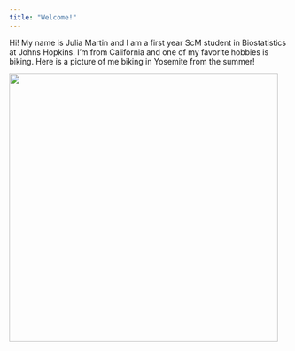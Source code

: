 ```yaml
---
title: "Welcome!"
---
```


Hi! My name is Julia Martin and I am a first year ScM student in Biostatistics at Johns Hopkins. I'm from California and one of my favorite hobbies is biking. Here is a picture of me biking in Yosemite from the summer!

![](IMG_5003.JPEG){width="485"}  
